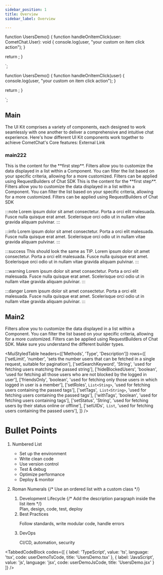 ```yaml
---
sidebar_position: 1
title: Overview
sidebar_label: Overview

---
```




function UsersDemo() {
  function handleOnItemClick(user: CometChat.User): void {
    console.log(user, "your custom on item click action");
  }

  return <CometChatUsers onItemClick={handleOnItemClick} />;
}

`;


function UsersDemo() {
  function handleOnItemClick(user) {
    console.log(user, "your custom on item click action");
  }

  return <CometChatUsers onItemClick={handleOnItemClick} />;
}

`;


## Main

The UI Kit comprises a variety of components, each designed to work seamlessly with one another to deliver a comprehensive and intuitive chat experience. Here's how different UI Kit components work together to achieve CometChat's Core features:
<ExternalLink href='https://www.cometchat.com/'>External Link</ExternalLink> 
  ###  main222

<StepBlock label="Step 01">
  This is the content for the **first step**. Filters allow you to customize the data displayed
  in a list within a Component. You can filter the list based on your specific criteria,
  allowing for a more customized. Filters can be applied using <CodeBadge>RequestBuilders</CodeBadge> of Chat SDK 
</StepBlock>

<StepBlock label="Step 02">
  This is the content for the **first step**. Filters allow you to customize the data displayed
  in a list within a Component. You can filter the list based on your specific criteria,
  allowing for a more customized. Filters can be applied using <CodeBadge>RequestBuilders</CodeBadge> of Chat SDK 
</StepBlock>

<BottomSpacer spacing={32}/>

:::note
Lorem ipsum dolor sit amet consectetur. Porta a orci elit malesuada. Fusce nulla quisque erat amet. Scelerisque orci odio ut in nullam vitae gravida aliquam pulvinar.
:::

:::info
Lorem ipsum dolor sit amet consectetur. Porta a orci elit malesuada. Fusce nulla quisque erat amet. Scelerisque orci odio ut in nullam vitae gravida aliquam pulvinar. 
:::

:::success
This should look the same as TIP. Lorem ipsum dolor sit amet consectetur. Porta a orci elit malesuada. Fusce nulla quisque erat amet. Scelerisque orci odio ut in nullam vitae gravida aliquam pulvinar.
:::

:::warning
Lorem ipsum dolor sit amet consectetur. Porta a orci elit malesuada. Fusce nulla quisque erat amet. Scelerisque orci odio ut in nullam vitae gravida aliquam pulvinar. 
:::

:::danger
Lorem ipsum dolor sit amet consectetur. Porta a orci elit malesuada. Fusce nulla quisque erat amet. Scelerisque orci odio ut in nullam vitae gravida aliquam pulvinar.
:::

<BottomSpacer/>


## Main2
 <FeatureShowcase>
  <FeatureCard
    number="01"
    title="Gif Processing"
    description="Lorem ipsum dolor sit amet purus consectetur adipiscing lacus."
  />
  <FeatureCard
    number="02"
    title="Video Analysis"
    description="Lorem ipsum dolor sit amet purus consectetur adipiscing lacus."
  />
  <FeatureCard
    number="03"
    title="Image Tagging"
    description="Lorem ipsum dolor sit amet purus consectetur adipiscing lacus."
  />
  <FeatureCard
    number="04"
    title="Data Export"
    description="Lorem ipsum dolor sit amet purus consectetur adipiscing lacus."
  />
</FeatureShowcase>
<BottomSpacer/>

  <CheckListItem>
  Filters allow you to customize the data displayed in a list within a Component. You can filter the list based on your specific criteria, allowing for a more customized.
</CheckListItem>

<CheckListItem>
  Filters can be applied using <CodeBadge>RequestBuilders</CodeBadge> of Chat SDK. Make sure you understand the different builder types.
</CheckListItem>
<BottomSpacer/>

<ImageLightbox
  src={ReactUIKitImg}
  alt="A very cool image"
  thumbnailWidth="400px"
/>
<BottomSpacer/>



<MuiStyledTable
  headers={['Methods', 'Type', 'Description']}
  rows={[
  ['setLimit', 'number', 'sets the number users that can be fetched in a single request, suitable for pagination'],
  ['setSearchKeyword', 'String', 'used for fetching users matching the passed string'],
  ['hideBlockedUsers', 'boolean', 'used for fetching all those users who are not blocked by the logged in user'],
  ['friendsOnly', 'boolean', 'used for fetching only those users in which logged in user is a member'],
  ['setRoles', `List<Sting>`, 'used for fetching users containing the passed tags'],
  ['setTags',` List<String>`, 'used for fetching users containing the passed tags'],
  ['withTags', 'boolean', 'used for fetching users containing tags'],
  ['setStatus', 'String', 'used for fetching users by their status online or offline'],
  ['setUIDs',` List`, 'used for fetching users containing the passed users'],
]}
/>

<BottomSpacer/>

# Bullet Points

1.  Numbered List
    *   Set up the environment
    *   Write clean code
    *   Use version control
    *   Test & debug
    *   Optimize performance
    *   Deploy & monitor

2.  Roman Numerals
    {/* Use an ordered list with a custom class */}
    <ol className='listRomanUpper'>
      <li className="text-body-1 font-regular">
        Development Lifecycle
        {/* Add the description paragraph inside the list item */}
        <div className='listDescription'>
          Plan, design, code, test, deploy
        </div>
      </li>
      <li>
        Best Practices
        <p className='listDescription'>
          Follow standards, write modular code, handle errors
        </p>
      </li>
      <li>
        DevOps
        <p className='listDescription'>
          CI/CD, automation, security
        </p>
      </li>
    </ol>
<BottomSpacer/>

<TabbedCodeBlock
  codes={[
    { label: 'TypeScript', value: 'ts', language: 'tsx',  code: userDemoTsCode, title: 'UsersDemo.tsx' },
    { label: 'JavaScript', value: 'js', language: 'jsx', code: userDemoJsCode, title: 'UsersDemo.jsx' }
  ]}
/>

<BottomSpacer/>

<AdditionalResources/>

